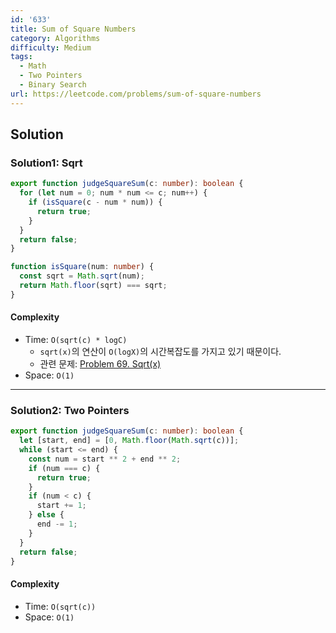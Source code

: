 ```yaml
---
id: '633'
title: Sum of Square Numbers
category: Algorithms
difficulty: Medium
tags:
  - Math
  - Two Pointers
  - Binary Search
url: https://leetcode.com/problems/sum-of-square-numbers
---
```


## Solution

### Solution1: Sqrt

```typescript filename="solution.ts" copy
export function judgeSquareSum(c: number): boolean {
  for (let num = 0; num * num <= c; num++) {
    if (isSquare(c - num * num)) {
      return true;
    }
  }
  return false;
}

function isSquare(num: number) {
  const sqrt = Math.sqrt(num);
  return Math.floor(sqrt) === sqrt;
}
```

#### Complexity

- Time: `O(sqrt(c) * logC)`
  - `sqrt(x)`의 연산이 `O(logX)`의 시간복잡도를 가지고 있기 때문이다.
  - 관련 문제: [Problem 69. Sqrt(x)](https://leetcode.com/problems/sqrtx)
- Space: `O(1)`

---

### Solution2: Two Pointers

```typescript filename="solution.ts" copy
export function judgeSquareSum(c: number): boolean {
  let [start, end] = [0, Math.floor(Math.sqrt(c))];
  while (start <= end) {
    const num = start ** 2 + end ** 2;
    if (num === c) {
      return true;
    }
    if (num < c) {
      start += 1;
    } else {
      end -= 1;
    }
  }
  return false;
}
```

#### Complexity

- Time: `O(sqrt(c))`
- Space: `O(1)`
